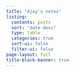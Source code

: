 ```yaml
---
title: "Ajay's notes"
listing:
  contents: posts
  sort: "date desc"
  type: table
  categories: true
  sort-ui: false
  filter-ui: false
page-layout: full
title-block-banner: true
---
```



